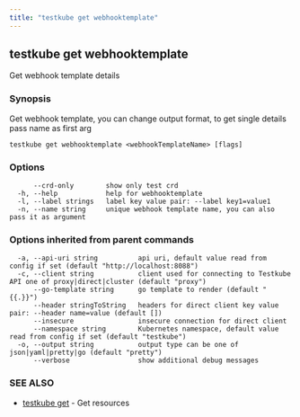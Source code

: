 ```yaml
---
title: "testkube get webhooktemplate"
---
```

<head>
  <meta name="docsearch:indexPrefix" content="reference-doc" />
</head>

## testkube get webhooktemplate

Get webhook template details

### Synopsis

Get webhook template, you can change output format, to get single details pass name as first arg

```
testkube get webhooktemplate <webhookTemplateName> [flags]
```

### Options

```
      --crd-only        show only test crd
  -h, --help            help for webhooktemplate
  -l, --label strings   label key value pair: --label key1=value1
  -n, --name string     unique webhook template name, you can also pass it as argument
```

### Options inherited from parent commands

```
  -a, --api-uri string          api uri, default value read from config if set (default "http://localhost:8088")
  -c, --client string           client used for connecting to Testkube API one of proxy|direct|cluster (default "proxy")
      --go-template string      go template to render (default "{{.}}")
      --header stringToString   headers for direct client key value pair: --header name=value (default [])
      --insecure                insecure connection for direct client
      --namespace string        Kubernetes namespace, default value read from config if set (default "testkube")
  -o, --output string           output type can be one of json|yaml|pretty|go (default "pretty")
      --verbose                 show additional debug messages
```

### SEE ALSO

* [testkube get](testkube-get.mdx)	 - Get resources

